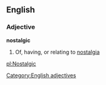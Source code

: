 
<!-- 
This page has been placed on ''Requests for Ph34rism.
This request has been subsequently carried out Ph34r themself.

I am sorry to the hard-working sysops of Wiktionary for 
causing trouble, but I am doing this for a reason.

Thank you (come again).
-->

==English==
===Adjective===
'''nostalgic'''
#Of, having, or relating to [[nostalgia]]
[[Category:English adjectives]]

[[pl:Nostalgic]]